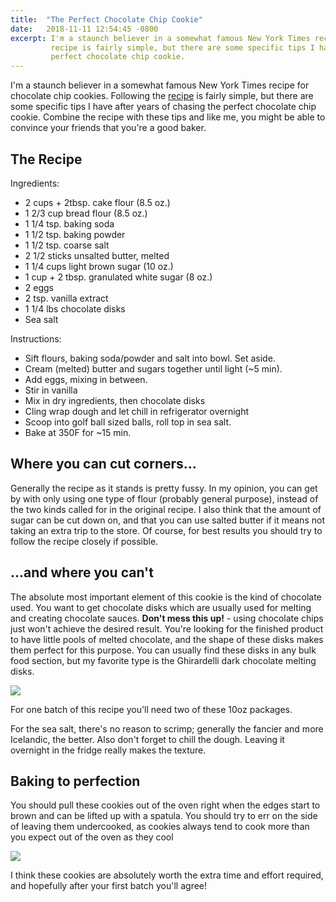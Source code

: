 ```yaml
---
title:  "The Perfect Chocolate Chip Cookie"
date:   2018-11-11 12:54:45 -0800
excerpt: I'm a staunch believer in a somewhat famous New York Times recipe for chocolate chip cookies. Following the
         recipe is fairly simple, but there are some specific tips I have after years of chasing the
         perfect chocolate chip cookie.
---
```

I'm a staunch believer in a somewhat famous New York Times recipe for chocolate chip cookies. Following the
[recipe][nyt-recipe] is fairly simple, but there are some specific tips I have after years of chasing the
perfect chocolate chip cookie. Combine the recipe with these tips and like me, you might be
able to convince your friends that you're a good baker.

## The Recipe

Ingredients:
  - 2 cups + 2tbsp. cake flour (8.5 oz.)
  - 1 2/3 cup bread flour (8.5 oz.)
  - 1 1/4 tsp. baking soda
  - 1 1/2 tsp. baking powder
  - 1 1/2 tsp. coarse salt
  - 2 1/2 sticks unsalted butter, melted
  - 1 1/4 cups light brown sugar (10 oz.)
  - 1 cup + 2 tbsp. granulated white sugar (8 oz.)
  - 2 eggs
  - 2 tsp. vanilla extract
  - 1 1/4 lbs chocolate disks
  - Sea salt

Instructions:
  - Sift flours, baking soda/powder and salt into bowl. Set aside.
  - Cream (melted) butter and sugars together until light (~5 min).
  - Add eggs, mixing in between.
  - Stir in vanilla
  - Mix in dry ingredients, then chocolate disks
  - Cling wrap dough and let chill in refrigerator overnight
  - Scoop into golf ball sized balls, roll top in sea salt.
  - Bake at 350F for ~15 min.

## Where you can cut corners...

Generally the recipe as it stands is pretty fussy. In my opinion, you can get by with only using one type
of flour (probably general purpose), instead of the two kinds called for in the original recipe. I also
think that the amount of sugar can be cut down on, and that you can use salted butter if it means not taking
an extra trip to the store. Of course, for best results you should try to follow the recipe closely if possible.

## ...and where you can't

The absolute most important element of this cookie is the kind of chocolate used. You want to get chocolate
disks which are usually used for melting and creating chocolate sauces. **Don't mess this up!** - using
chocolate chips just won't achieve the desired result. You're looking for the finished product to have little
pools of melted chocolate, and the shape of these disks makes them perfect for this purpose. You can usually
find these disks in any bulk food section, but my favorite type is the Ghirardelli dark chocolate melting disks.

![](./disks.png)

For one batch of this recipe you'll need two of these 10oz packages.

For the sea salt, there's no reason to scrimp; generally the fancier and more Icelandic, the better. Also
don't forget to chill the dough. Leaving it overnight in the fridge really makes the texture.

## Baking to perfection

You should pull these cookies out of the oven right when the edges start to brown and can be lifted up with a
spatula. You should try to err on the side of leaving them undercooked, as cookies always tend to cook more
than you expect out of the oven as they cool

![](./cookie.jpg)


I think these cookies are absolutely worth the extra time and effort required, and hopefully after your first
batch you'll agree!

[nyt-recipe]: https://cooking.nytimes.com/recipes/1015819-chocolate-chip-cookies
